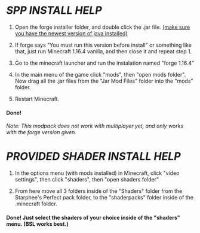 <Container>

# _SPP INSTALL HELP_

1. Open the forge installer folder, and double click the .jar file.
[(make sure you have the newest version of java installed)](https://www.java.com/en/)

2. If forge says "You must run this version before install" or something like that, just run Minecraft 1.16.4 vanilla, and then close it and repeat step 1.

3. Go to the minecraft launcher and run the instalation named "forge 1.16.4"

4. In the main menu of the game click "mods", then "open mods folder". Now drag all the .jar files from the "Jar Mod Files" folder into the "mods" folder.

5. Restart Minecraft.

#### Done!

_Note: This modpack does not work with multiplayer yet, and only works with the forge version given._

# _PROVIDED SHADER INSTALL HELP_

1. In the options menu (with mods installed) in Minecraft, click "video settings", then click "shaders", then "open shaders folder"

2. From here move all 3 folders inside of the "Shaders" folder from the Starphee's Perfect pack folder, to the "shaderpacks" folder inside of the .minecraft folder.

#### Done! Just select the shaders of your choice inside of the "shaders" menu. (BSL works best.)

</Container>
